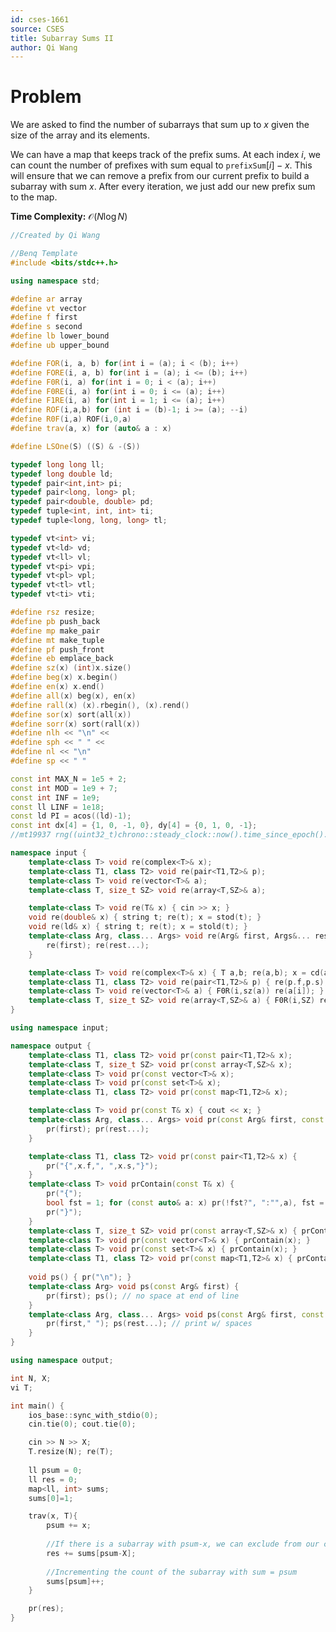 ```yaml
---
id: cses-1661
source: CSES
title: Subarray Sums II
author: Qi Wang
---
```


# Problem

We are asked to find the number of subarrays that sum up to $x$ given the size of the array and its elements.

<Spoiler title="Solution">

We can have a map that keeps track of the prefix sums. At each index $i$, we can count the number of prefixes with sum equal to $\texttt{prefixSum}[i] - x$. This will ensure that we can remove a prefix from our current prefix to build a subarray with sum $x$. After every iteration, we just add our new prefix sum to the map.

**Time Complexity:** $\mathcal{O}(N \log N)$

```cpp
//Created by Qi Wang

//Benq Template
#include <bits/stdc++.h>

using namespace std;

#define ar array
#define vt vector
#define f first
#define s second
#define lb lower_bound
#define ub upper_bound

#define FOR(i, a, b) for(int i = (a); i < (b); i++)
#define FORE(i, a, b) for(int i = (a); i <= (b); i++)
#define F0R(i, a) for(int i = 0; i < (a); i++)
#define F0RE(i, a) for(int i = 0; i <= (a); i++)
#define F1RE(i, a) for(int i = 1; i <= (a); i++)
#define ROF(i,a,b) for (int i = (b)-1; i >= (a); --i)
#define R0F(i,a) ROF(i,0,a)
#define trav(a, x) for (auto& a : x)

#define LSOne(S) ((S) & -(S))

typedef long long ll;
typedef long double ld;
typedef pair<int,int> pi;
typedef pair<long, long> pl;
typedef pair<double, double> pd;
typedef tuple<int, int, int> ti;
typedef tuple<long, long, long> tl;

typedef vt<int> vi;
typedef vt<ld> vd;
typedef vt<ll> vl;
typedef vt<pi> vpi;
typedef vt<pl> vpl;
typedef vt<tl> vtl;
typedef vt<ti> vti;

#define rsz resize;
#define pb push_back
#define mp make_pair
#define mt make_tuple
#define pf push_front
#define eb emplace_back
#define sz(x) (int)x.size()
#define beg(x) x.begin()
#define en(x) x.end()
#define all(x) beg(x), en(x)
#define rall(x) (x).rbegin(), (x).rend()
#define sor(x) sort(all(x))
#define sorr(x) sort(rall(x))
#define nlh << "\n" <<
#define sph << " " <<
#define nl << "\n"
#define sp << " "

const int MAX_N = 1e5 + 2;
const int MOD = 1e9 + 7;
const int INF = 1e9;
const ll LINF = 1e18;
const ld PI = acos((ld)-1);
const int dx[4] = {1, 0, -1, 0}, dy[4] = {0, 1, 0, -1};
//mt19937 rng((uint32_t)chrono::steady_clock::now().time_since_epoch().count()); 

namespace input {
	template<class T> void re(complex<T>& x);
	template<class T1, class T2> void re(pair<T1,T2>& p);
	template<class T> void re(vector<T>& a);
	template<class T, size_t SZ> void re(array<T,SZ>& a);

	template<class T> void re(T& x) { cin >> x; }
	void re(double& x) { string t; re(t); x = stod(t); }
	void re(ld& x) { string t; re(t); x = stold(t); }
	template<class Arg, class... Args> void re(Arg& first, Args&... rest) { 
		re(first); re(rest...); 
	}

	template<class T> void re(complex<T>& x) { T a,b; re(a,b); x = cd(a,b); }
	template<class T1, class T2> void re(pair<T1,T2>& p) { re(p.f,p.s); }
	template<class T> void re(vector<T>& a) { F0R(i,sz(a)) re(a[i]); }
	template<class T, size_t SZ> void re(array<T,SZ>& a) { F0R(i,SZ) re(a[i]); }
}

using namespace input;

namespace output {
	template<class T1, class T2> void pr(const pair<T1,T2>& x);
	template<class T, size_t SZ> void pr(const array<T,SZ>& x);
	template<class T> void pr(const vector<T>& x);
	template<class T> void pr(const set<T>& x);
	template<class T1, class T2> void pr(const map<T1,T2>& x);

	template<class T> void pr(const T& x) { cout << x; }
	template<class Arg, class... Args> void pr(const Arg& first, const Args&... rest) { 
		pr(first); pr(rest...); 
	}

	template<class T1, class T2> void pr(const pair<T1,T2>& x) { 
		pr("{",x.f,", ",x.s,"}"); 
	}
	template<class T> void prContain(const T& x) {
		pr("{");
		bool fst = 1; for (const auto& a: x) pr(!fst?", ":"",a), fst = 0; // const needed for vector<bool>
		pr("}");
	}
	template<class T, size_t SZ> void pr(const array<T,SZ>& x) { prContain(x); }
	template<class T> void pr(const vector<T>& x) { prContain(x); }
	template<class T> void pr(const set<T>& x) { prContain(x); }
	template<class T1, class T2> void pr(const map<T1,T2>& x) { prContain(x); }
	
	void ps() { pr("\n"); }
	template<class Arg> void ps(const Arg& first) { 
		pr(first); ps(); // no space at end of line
	}
	template<class Arg, class... Args> void ps(const Arg& first, const Args&... rest) { 
		pr(first," "); ps(rest...); // print w/ spaces
	}
}

using namespace output;

int N, X;
vi T;

int main() {
	ios_base::sync_with_stdio(0);
	cin.tie(0); cout.tie(0);

	cin >> N >> X;
	T.resize(N); re(T);
	
	ll psum = 0;
	ll res = 0;
	map<ll, int> sums;
	sums[0]=1;

	trav(x, T){
		psum += x;
		
		//If there is a subarray with psum-x, we can exclude from our current subarray. Thus, we can add the number of those subarrays to our answer.
		res += sums[psum-X];
		
		//Incrementing the count of the subarray with sum = psum
		sums[psum]++;
	}

	pr(res);
}
```

</Spoiler>

